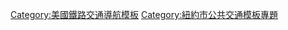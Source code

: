 <noinclude>{{noteTA
|G1=Railway
|1=zh-cn:车辆段; zh-hk:車廠; zh-tw:機廠;
|2=zh-cn:皇后大道线;zh-mo:皇后林蔭路線;zh-tw:皇后林蔭路線;zh-hk:皇后林蔭路線;
|3=zh-cn:白原路线;zh-mo:白原路線;zh-tw:白原路線;zh-hk:白原路線;
}}
</noinclude>{{navbox
| name   = 纽约地铁线路
| title  = [[紐約地鐵]][[紐約地鐵路線列表|路線]]
| bodyclass = hlist
| state = {{{state|}}}
| group1 = [[紐約地鐵A分部|A分部]]
|  list1 = {{navbox|child|
 | group1 = [[跨區捷運公司|IRT]]
 |  list1 = {{navbox|child|
  | group1 = 曼哈頓/皇后區
  |  list1 =
* {{color box|#808183}} [[42街接駁線|42街]]
* {{color box|#ee352e}} [[IRT百老匯-第七大道線|百老匯-第七大道線]]
* {{color box|#b933ad}} [[IRT法拉盛線|法拉盛線]]（[[紐約地鐵7號線延伸段|延線]]）
* [[IRT萊諾克斯大道線|萊諾克斯大道線]]
* {{color box|#00933c}} [[IRT萊辛頓大道線|萊辛頓大道線]]
  | group2 = 布朗克斯
  |  list2 =
* [[IRT代里大道線|代里大道線]]
* [[IRT傑羅姆大道線|傑羅姆大道線]]
* [[IRT佩勒姆線|佩勒姆線]]
* [[IRT白原路線|白原路線]]
  | group3 = 布魯克林
  |  list3 =
* [[IRT東公園道線|東公園道線]]
* [[IRT新地段線|新地段線]]
* [[IRT諾斯特蘭大道線|諾斯特蘭大道線]]
  | group4 = 過去
  |  list4 =
* {{link-en|IRT地鐵早期歷史|Early history of the IRT subway|原初地鐵}}
* {{link-en|IRT第九大道線|IRT Ninth Avenue Line|第九大道線}}
* {{link-en|IRT第二大道線|IRT Second Avenue Line|第二大道線}}
* {{link-en|IRT第六大道線|IRT Sixth Avenue Line|第六大道線}}
* {{link-en|IRT第三大道線|IRT Third Avenue Line|第三大道線}}
  }}
 }}

| group2 ={{link-en|紐約地鐵B分部|B Division (New York City Subway)|B分部}}
|  list2 = {{navbox|child|
 | group1 = [[布魯克林-曼哈頓運輸股份有限公司|BMT]]
 |  list1 = {{navbox|child|
  | group1 = 曼哈頓/皇后區 
  |  list1 =
* [[BMT阿斯托利亞線|阿斯托利亞線]]
* {{color box|#fccc0a}} [[BMT百老匯線|百老匯線]]
* {{color box|#996633}} [[BMT納蘇街線|納蘇街線]]
  | group2 = 東分部
  |  list2 =
* {{color box|#a7a9ac}} [[BMT卡納西線|卡納西線]]
* [[BMT牙買加線|牙買加線]]
* [[BMT默特爾大道線|默特爾大道線]]
* [[威廉斯堡大橋]]
  | group3 = 南分部
  |  list3 =
* [[BMT布萊頓線|布萊頓線]]
* [[BMT第四大道線|第四大道線]]
* {{color box|#808183}} [[BMT富蘭克林大道線|富蘭克林大道線]]
* [[BMT海灘線|海灘線]]
* [[BMT西城線|西城線]]
  | group4 = 過去
  |  list4 =
* [[布魯克林大橋]]
* [[IND卡爾弗線|卡爾弗線]]
* {{link-en|東紐約迴圈|East New York Loop}}
* {{link-en|第五大道線 (布魯克林高架)|Fifth Avenue Line (Brooklyn elevated)|第五大道線}}
* {{link-en|福爾頓街線 (高架)|Fulton Street Line (elevated)|福爾頓街線}}
* {{link-en|BMT萊辛頓大道線|BMT Lexington Avenue Line|萊辛頓大道線}}
 }}
 | group2 = [[獨立地鐵系統|IND]]
 |  list2 = {{navbox|child|
  | group1 = 曼哈頓/布朗克斯 
  |  list1 =
* [[IND匯集線|匯集線]]
* {{color box|#2850ad}} [[IND第八大道線|第八大道線]]
* {{color box|	#00add0}} [[第二大道線]]
** {{link-en|第二大道線歷史|History of the Second Avenue Subway|歷史}}
* {{color box|#ff6319}} [[IND第六大道線|第六大道線]]
  | group2 = 布魯克林/皇后區
  |  list2 =
* {{color box|#6cbe45}} [[IND跨城線|跨城線]]
* [[IND卡爾弗線|卡爾弗線]]
* [[IND福爾頓街線|福爾頓街線]]
* [[IND皇后林蔭路線|皇后林蔭路線]]
* [[IND洛克威線|洛克威線]]
  | group3 = 興建中
  | list3 =
  | group4 = 過去
  |  list4 =
* {{link-en|IND世界博覽會線|IND World's Fair Line|世界博覽會線}}
  }}

| group3 =BMT/IND
|  list3 =
* [[63街線]]
* [[射手大道線]]
* [[曼哈頓大橋]]
 }}

| group4 =跨分部<br>連接
|  list4 = {{navbox|child
 | group1 = 專門興建
 | list1 =
* {{link-en|克里斯蒂街連接線|Chrystie Street Connection|克里斯蒂街}}（BMT/IND）
* {{link-en|60街隧道連接線|60th Street Tunnel Connection|60街}}（BMT/IND）
* [[63街線|63街]]（BMT/IND）
* [[BMT阿斯托利亞線|阿斯托利亞線]] / [[IRT法拉盛線|法拉盛線]]（BMT/IRT）
* [[康尼島-斯提威爾大道車站]]（BMT/IND）
 | group2 = 車廠
 | list2 =
* [[紐約地鐵車廠|207街車廠]]（IND/IRT）
* [[紐約地鐵車廠|康尼島複合群]]（BMT/IND）
* [[紐約地鐵車廠|匯集車廠]]（IND/IRT）
* [[紐約地鐵車廠|林登車場]]（BMT/IRT/[[長島鐵路|LIRR]]）
}}
 | group5 = 其他
 | list5 =
* {{link-en|紐約地鐵擴建計劃|Proposed expansion of the New York City Subway|計劃及從未興建路線}}
** {{link-en|IND第二系統|IND Second System|IND第二系統路線}}
** {{link-en|行動計劃|Program for Action|行動計劃路線}}
** {{link-en|史泰登島隧道|Staten Island Tunnel}}
* {{link-en|南布魯克林鐵路|South Brooklyn Railway}}
| below = 注意，此為紐約地鐵路線列表，是紐約地鐵各營運區間所營運的路線之上的路線。<br>路線左側有顏色方塊表示這條路線是幹線，幹線決定服務路線的標誌顏色，而暗灰色服務路線是接駁線。
}}<noinclude>
[[Category:美國鐵路交通導航模板]]
[[Category:紐約市公共交通模板專題]]
</noinclude>